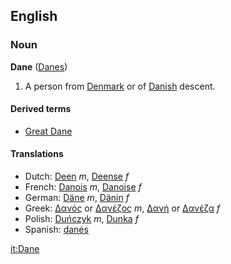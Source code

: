 ==English==
===Noun===
'''Dane''' ([[Danes]])

#A person from [[Denmark]] or of [[Danish]] descent.

====Derived terms====
*[[Great Dane]]

====Translations====
*Dutch: [[Deen]] ''m'', [[Deense]] ''f''
*French: [[Danois]] ''m'', [[Danoise]] ''f''
*German: [[Däne]] ''m'', [[Dänin]] ''f''
*Greek: [[Δανός]] or [[Δανέζος]] ''m'', [[Δανή]] or [[Δανέζα]] ''f''
*Polish: [[Duńczyk]] ''m'', [[Dunka]] ''f''
*Spanish: [[danés]]

[[it:Dane]]